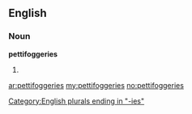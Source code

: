 ==English==

===Noun===
'''pettifoggeries'''

# {{plural of|[[pettifoggery]]}}

[[Category:English plurals ending in "-ies"]]

[[ar:pettifoggeries]]
[[my:pettifoggeries]]
[[no:pettifoggeries]]